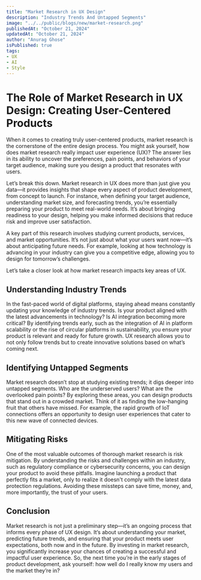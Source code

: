 ```yaml
---
title: "Market Research in UX Design"
description: "Industry Trends And Untapped Segments"
image: "../../public/blogs/new/market-research.png"
publishedAt: "October 21, 2024"
updatedAt: "October 21, 2024"
author: "Anurag Ghose"
isPublished: true
tags:
- UX
- AI
- Style
---
```


# The Role of Market Research in UX Design: Creating User-Centered Products
When it comes to creating truly user-centered products, market research is the cornerstone of the entire design process. You might ask yourself, how does market research really impact user experience (UX)? The answer lies in its ability to uncover the preferences, pain points, and behaviors of your target audience, making sure you design a product that resonates with users.

Let’s break this down. Market research in UX does more than just give you data—it provides insights that shape every aspect of product development, from concept to launch. For instance, when defining your target audience, understanding market size, and forecasting trends, you’re essentially preparing your product to meet real-world needs. It’s about bringing readiness to your design, helping you make informed decisions that reduce risk and improve user satisfaction.

A key part of this research involves studying current products, services, and market opportunities. It’s not just about what your users want now—it’s about anticipating future needs. For example, looking at how technology is advancing in your industry can give you a competitive edge, allowing you to design for tomorrow’s challenges.

Let’s take a closer look at how market research impacts key areas of UX.

## Understanding Industry Trends

In the fast-paced world of digital platforms, staying ahead means constantly updating your knowledge of industry trends. Is your product aligned with the latest advancements in technology? Is AI integration becoming more critical? By identifying trends early, such as the integration of AI in platform scalability or the rise of circular platforms in sustainability, you ensure your product is relevant and ready for future growth. UX research allows you to not only follow trends but to create innovative solutions based on what’s coming next.

## Identifying Untapped Segments

Market research doesn’t stop at studying existing trends; it digs deeper into untapped segments. Who are the underserved users? What are the overlooked pain points? By exploring these areas, you can design products that stand out in a crowded market. Think of it as finding the low-hanging fruit that others have missed. For example, the rapid growth of IoT connections offers an opportunity to design user experiences that cater to this new wave of connected devices.


## Mitigating Risks
One of the most valuable outcomes of thorough market research is risk mitigation. By understanding the risks and challenges within an industry, such as regulatory compliance or cybersecurity concerns, you can design your product to avoid these pitfalls. Imagine launching a product that perfectly fits a market, only to realize it doesn't comply with the latest data protection regulations. Avoiding these missteps can save time, money, and, more importantly, the trust of your users.


## Conclusion
Market research is not just a preliminary step—it’s an ongoing process that informs every phase of UX design. It’s about understanding your market, predicting future trends, and ensuring that your product meets user expectations, both now and in the future. By investing in market research, you significantly increase your chances of creating a successful and impactful user experience. So, the next time you’re in the early stages of product development, ask yourself: how well do I really know my users and the market they’re in?